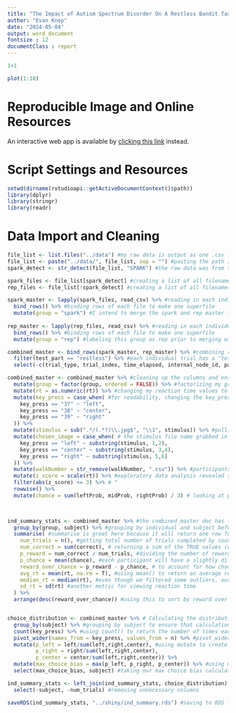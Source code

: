 ```yaml
---
title: "The Impact of Autism Spectrum Disorder On A Restless Bandit Task"
author: "Evan Knep"
date: "2024-05-04"
output: word_document
fontsize : 12
documentClass : report
---
```

\newpage
```r
1+1
```
\pagebreak
```r
plot(1:10)
```

# **Reproducible Image and Online Resources**

<!-- An image of this project as of *`r Sys.Date()`* can be accessed by [clicking this link](https://mybinder.org/v2/gh/evanknep/psy8712-week8/HEAD).  -->


An interactive web app is available by [clicking this link](https://knepx001.shinyapps.io/psy8712-final/) instead. 


# **Script Settings and Resources**
```r
setwd(dirname(rstudioapi::getActiveDocumentContext()$path))
library(dplyr)
library(stringr)
library(readr)
```


# **Data Import and Cleaning**
```r
file_list <- list.files("../data") #my raw data is output as one .csv file per participant. I need to combine all ind files into a mega-file, so first I create a list of all files in the data directory
file_list <- paste("../data/", file_list, sep = "") #pasting the path information onto the start of the filenames to avoid issues when reading all the files in
spark_detect <- str_detect(file_list, "SPARK") #the raw data was from two different rounds of collection, one through the psyREP program here at the U, and one through the SPARK for autism foundation. I can separate these groups by checking for the presence of the word spark in the filename. 

spark_files <- file_list[spark_detect] #creating a list of all filenames that contain spark
rep_files <- file_list[!spark_detect] #creating a list of all filenames that do not contain spark (meaning they were collected through psyREP)

spark_master <- lapply(spark_files, read_csv) %>% #reading in each individual .csv in our spark files
  bind_rows() %>% #binding rows of each file to make one superfile
  mutate(group = "spark") #I intend to merge the spark and rep master files, so before doing that I will label all the spark data by creating a new "group" column
  
rep_master <- lapply(rep_files, read_csv) %>% #reading in each individual .csv in our rep files
  bind_rows() %>% #binding rows of each file to make one superfile
  mutate(group = "rep") #labeling this group as rep prior to merging with the spark data

combined_master <- bind_rows(spark_master, rep_master) %>% #combining rep and spark datasets now that they've been labeled
  filter(test_part == "restless") %>% #each individual trial has a "test_part" value associated with it, the rows that contain NA here are only saving server info in between trials so we can filter them out. In the spark sample we only used the restless bandit task, so we can filter out all the NA by only including rows that contain a restless value in the test_part column.
  select(-c(trial_type, trial_index, time_elapsed, internal_node_id, participantCode, success, test_part, generatedNum)) #removing irrelevant columns. Some of it is server info from Pavlovia.org, some it is simply redundant information that we've used for organizing files

combined_master <- combined_master %>% #cleaning up the columns and ensuring the datatypes are correct
  mutate(group = factor(group, ordered = FALSE)) %>% #factorizing my group variable, initially it was being treated as just a string 
  mutate(rt = as.numeric(rt)) %>% #changing my reaction time values to numeric
  mutate(key_press = case_when( #for readability, changing the key_press values from javascript keycode values to one that will make more sense to someone looking at the data. Each keypress (37,38,39) corresponds to the left,center,right arrow keys
    key_press == "37" ~ "left",
    key_press == "38" ~ "center", 
    key_press == "39" ~ "right"
  )) %>%
  mutate(stimulus = sub(".*/(.*?)\\.jpg$", "\\1", stimulus)) %>% #pulling out specific stimulus identity from the path to the image file, grabbing the text in between the final / and the .jpg
  mutate(chosen_image = case_when( # the stimulus file name grabbed in the previous mutate is named by the combination of the 3 images shown to the participant. So the first two characters refer to the left image, the middle two characters refer to the middle image, and the last two characters refer to the right image. I can look at image chosen by pulling those specific characters based on what the keypress was
    key_press == "left" ~ substring(stimulus, 1,2),
    key_press == "center" ~ substring(stimulus, 3,4),
    key_press == "right" ~ substring(stimulus, 5,6)
  )) %>%
  mutate(walkNumber = str_remove(walkNumber, ".csv")) %>% #participants were given random "walks", that are the potential jumps in reward probability for each option. While they were generated to have the same environmental richness over the course of the task, the different walks could theoretically influence behaviors.
  mutate(z_score = scale(rt)) %>% #exploratory data analysis revealed some significant outliers in reaction time, because there was no limited hold on each trial. Calculating the z-score of the column and filtering out values above 3 or below -3 allows us to remove rts that are more than 3 standard deviations away from the mean
  filter(abs(z_score) <= 3) %>% # ^
  rowwise() %>%
  mutate(chance = sum(leftProb, midProb, rightProb) / 3) # looking at probability of reward of each participant can provide a skewed sense of performance, because the random component of the task means that different participants will be exposed to difference levels of chance. By calculating the chance each trial and averaging those values per participant (in analysis), we can determine each participants performance above chance
  


ind_summary_stats <- combined_master %>% #the combined_master doc has trial by trial data for each participant, but for the purposes of this project I am interested in comparing the summary statistics of each participant.
  group_by(group, subject) %>% #grouping by individual and subject before getting summary stats. The calculations will be done on a subject level here but I included group to retain that column
  summarise( #summarise is great here because it will return one row for each combination of grouping variables, which in this case is one row per subject
    num_trials = n(), #getting total number of trials completed by counting the number of rows with each subject id
    num_correct = sum(correct), # returning a sum of the TRUE values (which convert to 1) to quantify how many times each participant was rewarded
    p_reward = num_correct / num_trials, #dividing the number of rewards by number of trials gives us a percent rewarded
    p_chance = mean(chance), #each participant will have a slightly different set of reward probabilities given the randomness built into the task. To observe how well each participant did we need to incorporate chance level. Using mean() gives me an average chance level for each participant
    reward_over_chance = p_reward - p_chance, # to account for how chance level might play into percent rewarded, we can subtract chance from the percent rewarded
    avg_rt = mean(rt, na.rm = T), #using mean() to return an average reaction time, na.rm tells it to strip missing values
    median_rt = median(rt), #even though we filtered some outliers, our mean rt differs quite a bit from our median so I wanted to include this as well
    sd_rt = sd(rt) #another metric for viewing reaction time
  ) %>%
  arrange(desc(reward_over_chance)) #using this to sort by reward over chance. Arrange() works better than sort() here because arrange is designed to work directly with dataframes/tibbles. sort() takes in a vector but does not fit as seemlessly into our dpylr pipeline


choice_distribution <- combined_master %>% # Calculating the distribution of chosen images by group
  group_by(subject) %>% #grouping by subject to ensure that calculations are done by subject instead of across the entire dataframe
  count(key_press) %>% #using count() to return the number of times each key was pressed by each participant. This results in 3 rows for each participant  
  pivot_wider(names_from = key_press, values_from = n) %>% #pivot_wider to reduce the number of rows per participant from 3 to 1. Taking the name value from key_press to add columns for left,center,right, and the values from = n returns the count for each key_press
  mutate(p_left = left/sum(left,right,center), #using mutate to create three new columns based on key_press. by dividing the values of left/right/center by the sum of all combined, I can see how much each participant favored each choice
         p_right = right/sum(left,right,center),
         p_center = center/sum(left,right,center)) %>%
  mutate(max_choice_bias = max(p_left, p_right, p_center)) %>% #using mutate to create another new column, this time pulling the max value of the three columns indicating how often a participant chose each choice. This lets me know how much each participant favored one choice over the others, and can be an indicator of task engagement
  select(max_choice_bias, subject) #taking our max choice bias calculation and subject columns to join with our main ind_summary database

ind_summary_stats <- left_join(ind_summary_stats, choice_distribution) %>% #using left join to join our smaller choice_distribution dataframe onto our main ind_summary_stats dataframe. Because of my initial cleaning above left,right, or inner join should produce identical results, but I've chosen left_join because in most cases where I am appending to a main dataframe I would only want the choice_distribution values for participants that are also in my main file
  select(-subject, -num_trials) #removing unnecessary columns

saveRDS(ind_summary_stats, "../shiny/ind_summary.rds") #saving to RDS for shiny app


```